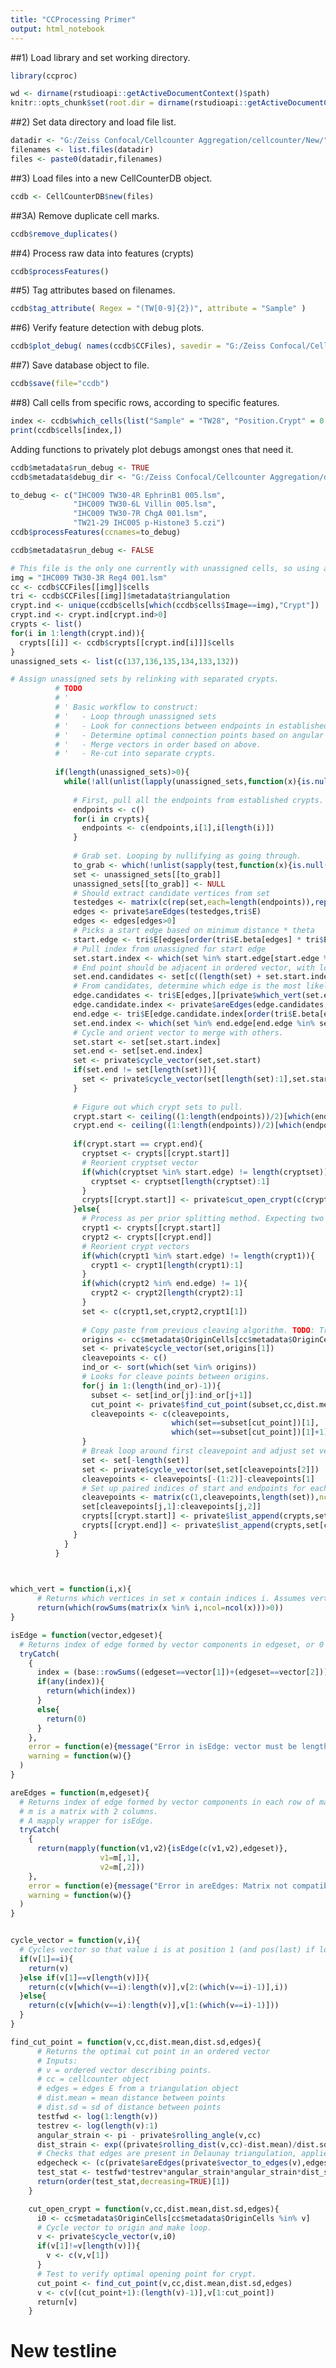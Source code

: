 ```yaml
---
title: "CCProcessing Primer"
output: html_notebook
---
```


##1) Load library and set working directory.

```r
library(ccproc)

wd <- dirname(rstudioapi::getActiveDocumentContext()$path)
knitr::opts_chunk$set(root.dir = dirname(rstudioapi::getActiveDocumentContext()$path))

```

##2) Set data directory and load file list.

```r
datadir <- "G:/Zeiss Confocal/Cellcounter Aggregation/cellcounter/New/"
filenames <- list.files(datadir)
files <- paste0(datadir,filenames)
```

##3) Load files into a new CellCounterDB object.

```r
ccdb <- CellCounterDB$new(files)
```

##3A) Remove duplicate cell marks.

```r
ccdb$remove_duplicates()
```


##4) Process raw data into features (crypts)

```r
ccdb$processFeatures()
```

##5) Tag attributes based on filenames.

```r
ccdb$tag_attribute( Regex = "(TW[0-9]{2})", attribute = "Sample" )
```

##6) Verify feature detection with debug plots.

```r
ccdb$plot_debug( names(ccdb$CCFiles), savedir = "G:/Zeiss Confocal/Cellcounter Aggregation/test/" )
```

##7) Save database object to file.

```r
ccdb$save(file="ccdb")
```

##8) Call cells from specific rows, according to specific features.

```r
index <- ccdb$which_cells(list("Sample" = "TW28", "Position.Crypt" = 0:10, "Reg4-dsRed" = TRUE))
print(ccdb$cells[index,])
```


Adding functions to privately plot debugs amongst ones that need it. 
```r
ccdb$metadata$run_debug <- TRUE
ccdb$metadata$debug_dir <- "G:/Zeiss Confocal/Cellcounter Aggregation/debug/"

to_debug <- c("IHC009 TW30-4R EphrinB1 005.lsm",
              "IHC009 TW30-6L Villin 005.lsm",
              "IHC009 TW30-7R ChgA 001.lsm",
              "TW21-29 IHC005 p-Histone3 5.czi")
ccdb$processFeatures(ccnames=to_debug)

ccdb$metadata$run_debug <- FALSE
```




```r
# This file is the only one currently with unassigned cells, so using as a test case. 
img = "IHC009 TW30-3R Reg4 001.lsm"
cc <- ccdb$CCFiles[[img]]$cells
tri <- ccdb$CCFiles[[img]]$metadata$triangulation
crypt.ind <- unique(ccdb$cells[which(ccdb$cells$Image==img),"Crypt"])
crypt.ind <- crypt.ind[crypt.ind>0]
crypts <- list()
for(i in 1:length(crypt.ind)){
  crypts[[i]] <- ccdb$crypts[[crypt.ind[i]]]$cells
}
unassigned_sets <- list(c(137,136,135,134,133,132))

# Assign unassigned sets by relinking with separated crypts.
          # TODO
          # '
          # ' Basic workflow to construct:
          # '   - Loop through unassigned sets
          # '   - Look for connections between endpoints in established crypts and any in unassigned set.
          # '   - Determine optimal connection points based on angular and distance strain.
          # '   - Merge vectors in order based on above.
          # '   - Re-cut into separate crypts.
          
          if(length(unassigned_sets)>0){
            while(!all(unlist(lapply(unassigned_sets,function(x){is.null(x)})))){
              
              # First, pull all the endpoints from established crypts.
              endpoints <- c()
              for(i in crypts){
                endpoints <- c(endpoints,i[1],i[length(i)])
              }
              
              # Grab set. Looping by nullifying as going through. 
              to_grab <- which(!unlist(sapply(test,function(x){is.null(x)})))[1]
              set <- unassigned_sets[[to_grab]]
              unassigned_sets[[to_grab]] <- NULL
              # Should extract candidate vertices from set
              testedges <- matrix(c(rep(set,each=length(endpoints)),rep(endpoints,times=length(set))),ncol=2)
              edges <- private$areEdges(testedges,tri$E)
              edges <- edges[edges>0]
              # Picks a start edge based on minimum distance * theta
              start.edge <- tri$E[edges[order(tri$E.beta[edges] * tri$E.dist[edges])[1]],]
              # Pull index from unassigned for start edge
              set.start.index <- which(set %in% start.edge[start.edge %in% set])
              # End point should be adjacent in ordered vector, with looping assumed.
              set.end.candidates <- set[c((length(set) + set.start.index + 1) %% length(set),(length(set) + set.start.index - 1) %% length(set))]
              # From candidates, determine which edge is the most likely fit.
              edge.candidates <- tri$E[edges,][private$which_vert(set.end.candidates,tri$E[edges,]),]
              edge.candidate.index <- private$areEdges(edge.candidates,tri$E)
              end.edge <- tri$E[edge.candidate.index[order(tri$E.beta[edge.candidate.index] * tri$E.dist[edge.candidate.index])[1]],]
              set.end.index <- which(set %in% end.edge[end.edge %in% set])
              # Cycle and orient vector to merge with others.
              set.start <- set[set.start.index]
              set.end <- set[set.end.index]
              set <- private$cycle_vector(set,set.start)
              if(set.end != set[length(set)]){
                set <- private$cycle_vector(set[length(set):1],set.start)
              }
              
              # Figure out which crypt sets to pull.
              crypt.start <- ceiling((1:length(endpoints))/2)[which(endpoints %in% start.edge[start.edge %in% endpoints])]
              crypt.end <- ceiling((1:length(endpoints))/2)[which(endpoints %in% end.edge[end.edge %in% endpoints])]
              
              if(crypt.start == crypt.end){
                cryptset <- crypts[[crypt.start]]
                # Reorient cryptset vector 
                if(which(cryptset %in% start.edge) != length(cryptset)){
                  cryptset <- cryptset[length(cryptset):1]
                }
                crypts[[crypt.start]] <- private$cut_open_crypt(c(cryptset,set),cc,dist.mean,dist.sd,tri$E)
              }else{
                # Process as per prior splitting method. Expecting two crypts so fixed output.
                crypt1 <- crypts[[crypt.start]]
                crypt2 <- crypts[[crypt.end]]
                # Reorient crypt vectors
                if(which(crypt1 %in% start.edge) != length(crypt1)){
                  crypt1 <- crypt1[length(crypt1):1]
                }
                if(which(crypt2 %in% end.edge) != 1){
                  crypt2 <- crypt2[length(crypt2):1]
                }
                set <- c(crypt1,set,crypt2,crypt1[1])
                
                # Copy paste from previous cleaving algorithm. TODO: Try to get into a separate function to modularize. 
                origins <- cc$metadata$OriginCells[cc$metadata$OriginCells %in% set]
                set <- private$cycle_vector(set,origins[1])
                cleavepoints <- c()
                ind_or <- sort(which(set %in% origins))
                # Looks for cleave points between origins.
                for(j in 1:(length(ind_or)-1)){
                  subset <- set[ind_or[j]:ind_or[j+1]]
                  cut_point <- private$find_cut_point(subset,cc,dist.mean,dist.sd,tri$E)
                  cleavepoints <- c(cleavepoints,
                                    which(set==subset[cut_point])[1],
                                    which(set==subset[cut_point])[1]+1)
                }
                # Break loop around first cleavepoint and adjust set vector
                set <- set[-length(set)]
                set <- private$cycle_vector(set,set[cleavepoints[2]])
                cleavepoints <- cleavepoints[-(1:2)]-cleavepoints[1]
                # Set up paired indices of start and endpoints for each set in a 2-column matrix
                cleavepoints <- matrix(c(1,cleavepoints,length(set)),ncol=2,byrow=TRUE)
                set[cleavepoints[j,1]:cleavepoints[j,2]]
                crypts[[crypt.start]] <- private$list_append(crypts,set[cleavepoints[1,1]:cleavepoints[1,2]])
                crypts[[crypt.end]] <- private$list_append(crypts,set[cleavepoints[2,1]:cleavepoints[2,2]])
              }
            }
          }
        


which_vert = function(i,x){
      # Returns which vertices in set x contain indices i. Assumes vertices are rows.
      return(which(rowSums(matrix(x %in% i,ncol=ncol(x)))>0))
}

isEdge = function(vector,edgeset){
  # Returns index of edge formed by vector components in edgeset, or 0 if not in edgeset.
  tryCatch(
    {
      index = (base::rowSums((edgeset==vector[1])+(edgeset==vector[2]))==2)
      if(any(index)){
        return(which(index))
      }
      else{
        return(0)
      }
    },
    error = function(e){message("Error in isEdge: vector must be length 2.")},
    warning = function(w){}
  )
}

areEdges = function(m,edgeset){
  # Returns index of edge formed by vector components in each row of matrix m in edgeset, or 0 if not in edgeset.
  # m is a matrix with 2 columns.
  # A mapply wrapper for isEdge.
  tryCatch(
    {
      return(mapply(function(v1,v2){isEdge(c(v1,v2),edgeset)},
                    v1=m[,1],
                    v2=m[,2]))
    },
    error = function(e){message("Error in areEdges: Matrix not compatible.")},
    warning = function(w){}
  )
}


cycle_vector = function(v,i){
  # Cycles vector so that value i is at position 1 (and pos(last) if looped)
  if(v[1]==i){
    return(v)
  }else if(v[1]==v[length(v)]){
    return(c(v[which(v==i):length(v)],v[2:(which(v==i)-1)],i))
  }else{
    return(c(v[which(v==i):length(v)],v[1:(which(v==i)-1)]))
  }
}

find_cut_point = function(v,cc,dist.mean,dist.sd,edges){
      # Returns the optimal cut point in an ordered vector
      # Inputs:
      # v = ordered vector describing points.
      # cc = cellcounter object
      # edges = edges E from a triangulation object
      # dist.mean = mean distance between points
      # dist.sd = sd of distance between points
      testfwd <- log(1:length(v))
      testrev <- log(length(v):1)
      angular_strain <- pi - private$rolling_angle(v,cc)
      dist_strain <- exp((private$rolling_dist(v,cc)-dist.mean)/dist.sd)
      # Checks that edges are present in Delaunay triangulation, applies strong penalty if not.
      edgecheck <- (c(private$areEdges(private$vector_to_edges(v),edges),1)==0)*100000
      test_stat <- testfwd*testrev*angular_strain*angular_strain*dist_strain + edgecheck
      return(order(test_stat,decreasing=TRUE)[1])
    }

    cut_open_crypt = function(v,cc,dist.mean,dist.sd,edges){
      i0 <- cc$metadata$OriginCells[cc$metadata$OriginCells %in% v]
      # Cycle vector to origin and make loop.
      v <- private$cycle_vector(v,i0)
      if(v[1]!=v[length(v)]){
        v <- c(v,v[1])
      }
      # Test to verify optimal opening point for crypt.
      cut_point <- find_cut_point(v,cc,dist.mean,dist.sd,edges)
      v <- c(v[(cut_point+1):(length(v)-1)],v[1:cut_point])
      return[v]
    }

```

# New testline
